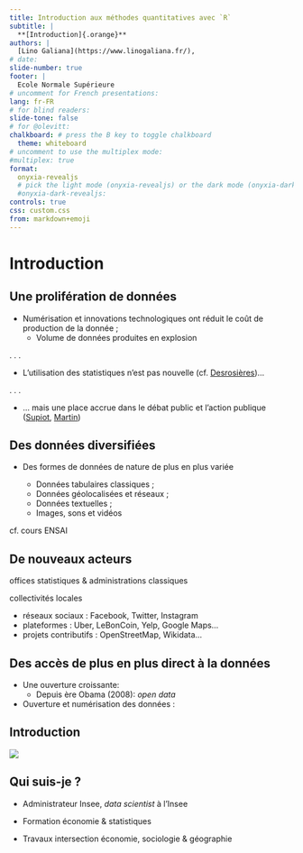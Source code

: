 ```yaml
---
title: Introduction aux méthodes quantitatives avec `R`
subtitle: |
  **[Introduction]{.orange}**
authors: |
  [Lino Galiana](https://www.linogaliana.fr/),
# date: 
slide-number: true
footer: |
  Ecole Normale Supérieure
# uncomment for French presentations:
lang: fr-FR
# for blind readers:
slide-tone: false
# for @olevitt:
chalkboard: # press the B key to toggle chalkboard
  theme: whiteboard
# uncomment to use the multiplex mode:
#multiplex: true
format:
  onyxia-revealjs
  # pick the light mode (onyxia-revealjs) or the dark mode (onyxia-dark-revealjs)
  #onyxia-dark-revealjs:
controls: true
css: custom.css
from: markdown+emoji
---
```


# Introduction

## Une prolifération de données

- Numérisation et innovations technologiques ont réduit le coût de production de la donnée ;
    + Volume de données produites en explosion

. . .

- L'utilisation des statistiques n'est pas nouvelle (cf. [Desrosières](https://www.cairn.info/la-politique-des-grands-nombres--9782707165046.htm))...

. . .

- ... mais une place accrue dans le débat public et l'action publique ([Supiot](https://www.fayard.fr/sciences-humaines/la-gouvernance-par-les-nombres-9782213681092), [Martin](https://www.cairn.info/l-empire-des-chiffres--9782200625719.htm))

## Des données diversifiées


- Des formes de données de nature de plus en plus variée

  - Données tabulaires classiques ; 
  - Données géolocalisées et réseaux ;
  - Données textuelles ;
  - Images, sons et vidéos

cf. cours ENSAI

## De nouveaux acteurs

offices statistiques & administrations classiques

collectivités locales

  - réseaux sociaux : Facebook, Twitter, Instagram
  - plateformes : Uber, LeBonCoin, Yelp, Google Maps...
  - projets contributifs : OpenStreetMap, Wikidata...  



## Des accès de plus en plus direct à la données

- Une ouverture croissante:
    + Depuis ère Obama (2008): _open data_
- Ouverture et numérisation des données :






## Introduction

![](img/moredata.png)

## Qui suis-je ?

- Administrateur Insee, _data scientist_ à l'Insee

- Formation économie & statistiques

- Travaux intersection économie, sociologie & géographie

